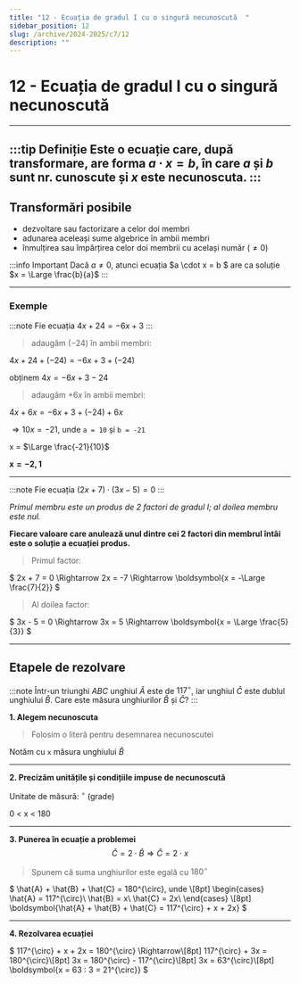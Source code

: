 ```yaml
---
title: "12 - Ecuația de gradul I cu o singură necunoscută  "
sidebar_position: 12
slug: /archive/2024-2025/c7/12
description: ""
---
```


# 12 - Ecuația de gradul I cu o singură necunoscută  

---
:::tip Definiție
Este o ecuație care, după transformare, are forma $a \cdot x = b$, în care $a$ și $b$ sunt nr. cunoscute și $x$ este necunoscuta.
:::
---

## Transformări posibile

- dezvoltare sau factorizare a celor doi membri  
- adunarea aceleași sume algebrice în ambii membri  
- înmulțirea sau împărțirea celor doi membrii cu același număr ($\ne 0$)

:::info Important
Dacă $a \ne 0$, atunci ecuația $a \cdot x = b $ are ca soluție $x = \Large \frac{b}{a}$
:::

---
### Exemple

:::note 
Fie ecuația $4x+24=-6x+3$
:::

>adaugăm $(-24)$ în ambii membri:

$4x + 24 + (-24) = -6x + 3 + (-24)$

obținem $4x = -6x + 3 - 24$

>adaugăm $+6x$ în ambii membri:

$4x + 6x = -6x + 3 + (-24) + 6x$

$\Rightarrow 10x = -21$, unde `a = 10` și `b = -21`

x = $\Large \frac{-21}{10}$

$\boldsymbol{x = -2,1}$

---

:::note 
Fie ecuația $(2x+7)\cdot (3x-5) = 0$
:::

*Primul membru este un produs de 2 factori de gradul I; al doilea membru este nul.*

**Fiecare valoare care anulează unul dintre cei 2 factori din membrul întâi este o soluție a ecuației produs.**

>Primul factor:

$
  2x + 7 = 0 \Rightarrow 2x = -7 \Rightarrow \boldsymbol{x = -\Large \frac{7}{2}}
$

>Al doilea factor:

$
  3x - 5 = 0 \Rightarrow 3x = 5 \Rightarrow \boldsymbol{x = \Large \frac{5}{3}}
$

---

## Etapele de rezolvare
:::note
Într-un triunghi $ABC$ unghiul $\hat{A}$ este de $117^{\circ}$, iar unghiul $\hat{C}$ este dublul unghiului $\hat{B}$. Care este măsura unghiurilor $\hat{B}$ și $\hat{C}$?
:::

**1. Alegem necunoscuta**
>Folosim o literă pentru desemnarea necunoscutei

Notăm cu `x` măsura unghiului $\hat{B}$

---

**2. Precizăm unitățile și condițiile impuse de necunoscută**

Unitate de măsură: $^{\circ}$ (grade)

0 < x < 180

---

**3. Punerea în ecuație a problemei**
$$ 
\hat{C} = 2 \cdot \hat{B} \Rightarrow 
\hat{C} = 2 \cdot x
$$
> Spunem că suma unghiurilor este egală cu $180^{\circ}$

$
\hat{A} + \hat{B} + \hat{C} = 180^{\circ}, unde \\[8pt]
\begin{cases}
\hat{A} = 117^{\circ}\\
\hat{B} = x\\
\hat{C} = 2x\\
\end{cases}
\\[8pt]
\boldsymbol{\hat{A} + \hat{B} + \hat{C} = 117^{\circ} + x + 2x}
$

---

**4. Rezolvarea ecuației**

$
117^{\circ} + x + 2x = 180^{\circ} \Rightarrow\\[8pt]
117^{\circ} + 3x = 180^{\circ}\\[8pt]
3x = 180^{\circ} - 117^{\circ}\\[8pt]
3x = 63^{\circ}\\[8pt]
\boldsymbol{x = 63 : 3 = 21^{\circ}}
$

